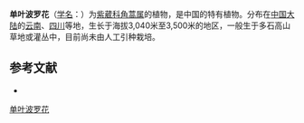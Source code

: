 {{Speciesbox
| name = 单叶波罗花
| status = 
| status_system = 
| image =
| genus = Incarvillea
| species = forrestii
| authority = Fletcher in Not.
}}

'''单叶波罗花'''（[[学名|学名]]：{{lang|la|''Incarvillea forrestii''}}）为[[紫葳科|紫葳科]][[角蒿属|角蒿属]]的植物，是中国的特有植物。分布在[[中国大陆|中国大陆]]的[[云南|云南]]、[[四川|四川]]等地，生长于海拔3,040米至3,500米的地区，一般生于多石高山草地或灌丛中，目前尚未由人工引种栽培。

== 参考文献 ==
<div class="references-small">
* {{cite web| url =http://www.bioinfo.cn/db05/KmzwSpecies.php?action=view&id=2413| title =单叶波罗花| work =《中国高等植物数据库全库》| publisher =中国科学院微生物研究所| author =昆明植物研究所| accessdate =2009-02-23| deadurl =yes| archiveurl =https://web.archive.org/web/20160305060328/http://www.bioinfo.cn/db05/KmzwSpecies.php?action=view&id=2413| archivedate =2016-03-05}}
</div>
{{Taxonbar|from=Q10906204}}

[[Category:角蒿属|单叶波罗花]]


{{植物小作品}}
